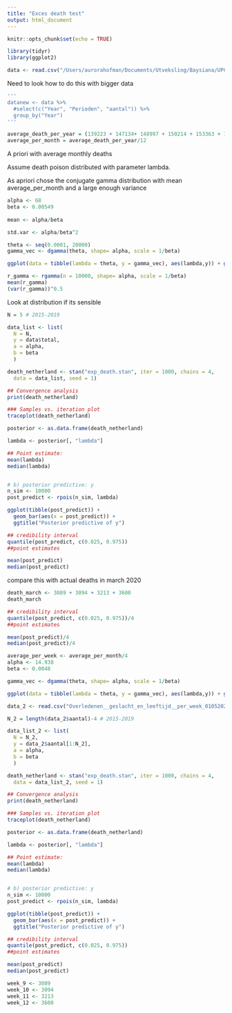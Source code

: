 ```yaml
---
title: "Exces death test"
output: html_document
---
```


```r
knitr::opts_chunk$set(echo = TRUE)
```
```r
library(tidyr)
library(ggplot2)
```

```r
data <- read.csv("/Users/aurorahofman/Documents/Utveksling/Baysiana/UPC-Final-Project-Bayesian-Analysis/March_death_NL.csv", sep = ";")
```

Need to look how to do this with bigger data
```r
'''
datanew <- data %>%
  #select(c("Year", "Perioden", "aantal")) %>%
  group_by("Year")
'''
```

```r
average_death_per_year = (139223 + 147134+ 148997 + 150214 + 153363 + 151793)/6
average_per_month = average_death_per_year/12
```
A priori with average monthly deaths 

Assume death poison distributed with parameter lambda. 

As apriori chose the conjugate gamma distribution with mean average_per_month and a large enough variance

```r
alpha <- 68
beta <- 0.00549
  
mean <- alpha/beta

std.var <- alpha/beta^2

theta <- seq(0.0001, 20000)
gamma_vec <- dgamma(theta, shape= alpha, scale = 1/beta)
```
```r
ggplot(data = tibble(lambda = theta, y = gamma_vec), aes(lambda,y)) + geom_line()
```
```r
r_gamma <- rgamma(n = 10000, shape= alpha, scale = 1/beta)
mean(r_gamma)
(var(r_gamma))^0.5
```

Look at distribution if its sensible

```r
N = 5 # 2015-2019
```

```r
data_list <- list(
  N = N, 
  y = data$total, 
  a = alpha,
  b = beta
  )

```

```r
death_netherland <- stan("exp_death.stan", iter = 1000, chains = 4,
  data = data_list, seed = 1)

```
```r
## Convergence analysis
print(death_netherland)

### Samples vs. iteration plot
traceplot(death_netherland)

posterior <- as.data.frame(death_netherland)

lambda <- posterior[, "lambda"]
```

```r
## Point estimate:
mean(lambda)
median(lambda)


# b) posterior predictive: y
n_sim <- 10000
post_predict <- rpois(n_sim, lambda)

ggplot(tibble(post_predict)) +
  geom_bar(aes(x = post_predict)) +
  ggtitle("Posterior predictive of y")

## credibility interval
quantile(post_predict, c(0.025, 0.975))
##point estimates

mean(post_predict)
median(post_predict)
```

compare this with actual deaths in march 2020

```r
death_march <- 3089 + 3094 + 3213 + 3600
death_march
```
```r
## credibility interval
quantile(post_predict, c(0.025, 0.975))/4
##point estimates

mean(post_predict)/4
median(post_predict)/4
```

```r
average_per_week <- average_per_month/4
alpha <- 14.938
beta <- 0.0048
```


```r
gamma_vec <- dgamma(theta, shape= alpha, scale = 1/beta)

ggplot(data = tibble(lambda = theta, y = gamma_vec), aes(lambda,y)) + geom_line()
```

```r
data_2 <- read.csv("Overledenen__geslacht_en_leeftijd__per_week_01052020_141422.csv", sep = ";")
```

```r
N_2 = length(data_2$aantal)-4 # 2015-2019
```

```r
data_list_2 <- list(
  N = N_2, 
  y = data_2$aantal[1:N_2], 
  a = alpha,
  b = beta
  )

```

```r
death_netherland <- stan("exp_death.stan", iter = 1000, chains = 4,
  data = data_list_2, seed = 1)

```
```r
## Convergence analysis
print(death_netherland)

### Samples vs. iteration plot
traceplot(death_netherland)

posterior <- as.data.frame(death_netherland)

lambda <- posterior[, "lambda"]
```

```r
## Point estimate:
mean(lambda)
median(lambda)


# b) posterior predictive: y
n_sim <- 10000
post_predict <- rpois(n_sim, lambda)

ggplot(tibble(post_predict)) +
  geom_bar(aes(x = post_predict)) +
  ggtitle("Posterior predictive of y")

## credibility interval
quantile(post_predict, c(0.025, 0.975))
##point estimates

mean(post_predict)
median(post_predict)
```

```r
week_9 <- 3089 
week_10 <- 3094
week_11 <- 3213 
week_12 <- 3600
```


